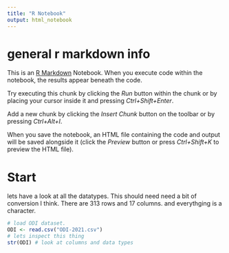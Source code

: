 ```yaml
---
title: "R Notebook"
output: html_notebook
---
```

# general r markdown info
This is an [R Markdown](http://rmarkdown.rstudio.com) Notebook. When you execute code within the notebook, the results appear beneath the code. 

Try executing this chunk by clicking the *Run* button within the chunk or by placing your cursor inside it and pressing *Ctrl+Shift+Enter*. 

Add a new chunk by clicking the *Insert Chunk* button on the toolbar or by pressing *Ctrl+Alt+I*.

When you save the notebook, an HTML file containing the code and output will be saved alongside it (click the *Preview* button or press *Ctrl+Shift+K* to preview the HTML file).


# Start

lets have a look at all the datatypes.
This should need need a bit of conversion I think.
There are 313 rows and 17 columns.
and everythging is a character.

```r
# load ODI dataset.
ODI <- read.csv("ODI-2021.csv")
# lets inspect this thing
str(ODI) # look at columns and data types
```
